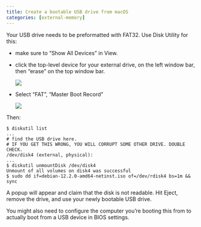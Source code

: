 ```yaml
---
title: Create a bootable USB drive from macOS
categories: [external-memory]
---
```


Your USB drive needs to be preformatted with FAT32. Use Disk Utility for this:

  - make sure to "Show All Devices" in View.
  - click the top-level device for your external drive, on the left window bar, then "erase" on the top window bar.
    
    ![](./disk-utility.jpg)
    
  - Select "FAT", "Master Boot Record"
    
    ![](./du-erase.jpg)

Then:

```
$ diskutil list
...
# find the USB drive here.
# IF YOU GET THIS WRONG, YOU WILL CORRUPT SOME OTHER DRIVE. DOUBLE CHECK.
/dev/disk4 (external, physical):
...
$ diskutil unmountDisk /dev/disk4
Unmount of all volumes on disk4 was successful
$ sudo dd if=debian-12.2.0-amd64-netinst.iso of=/dev/rdisk4 bs=1m && sync
```

A popup will appear and claim that the disk is not readable. Hit Eject, remove the drive, and use your newly bootable USB drive.

You might also need to configure the computer you're booting this from to actually boot from a USB device in BIOS settings.







